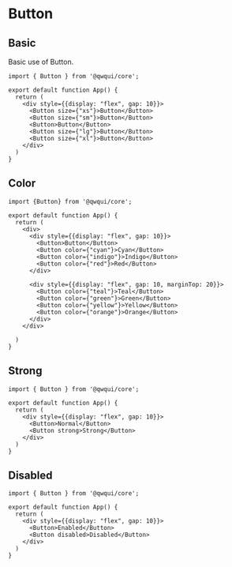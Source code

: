 
# Button

<ButtonControls />

## Basic

Basic use of Button.

```tsx
import { Button } from '@qwqui/core';

export default function App() {
  return (
    <div style={{display: "flex", gap: 10}}>
      <Button size={"xs"}>Button</Button>
      <Button size={"sm"}>Button</Button>
      <Button>Button</Button>
      <Button size={"lg"}>Button</Button>
      <Button size={"xl"}>Button</Button>
    </div>
  )
}
```

## Color

```tsx
import {Button} from '@qwqui/core';

export default function App() {
  return (
    <div>
      <div style={{display: "flex", gap: 10}}>
        <Button>Button</Button>
        <Button color={"cyan"}>Cyan</Button>
        <Button color={"indigo"}>Indigo</Button>
        <Button color={"red"}>Red</Button>
      </div>

      <div style={{display: "flex", gap: 10, marginTop: 20}}>
        <Button color={"teal"}>Teal</Button>
        <Button color={"green"}>Green</Button>
        <Button color={"yellow"}>Yellow</Button>
        <Button color={"orange"}>Orange</Button>
      </div>
    </div>
    
  )
}
```

## Strong

```tsx
import { Button } from '@qwqui/core';

export default function App() {
  return (
    <div style={{display: "flex", gap: 10}}>
      <Button>Normal</Button>
      <Button strong>Strong</Button>
    </div>
  )
}
```

## Disabled

```tsx
import { Button } from '@qwqui/core';

export default function App() {
  return (
    <div style={{display: "flex", gap: 10}}>
      <Button>Enabled</Button>
      <Button disabled>Disabled</Button>
    </div>
  )
}
```